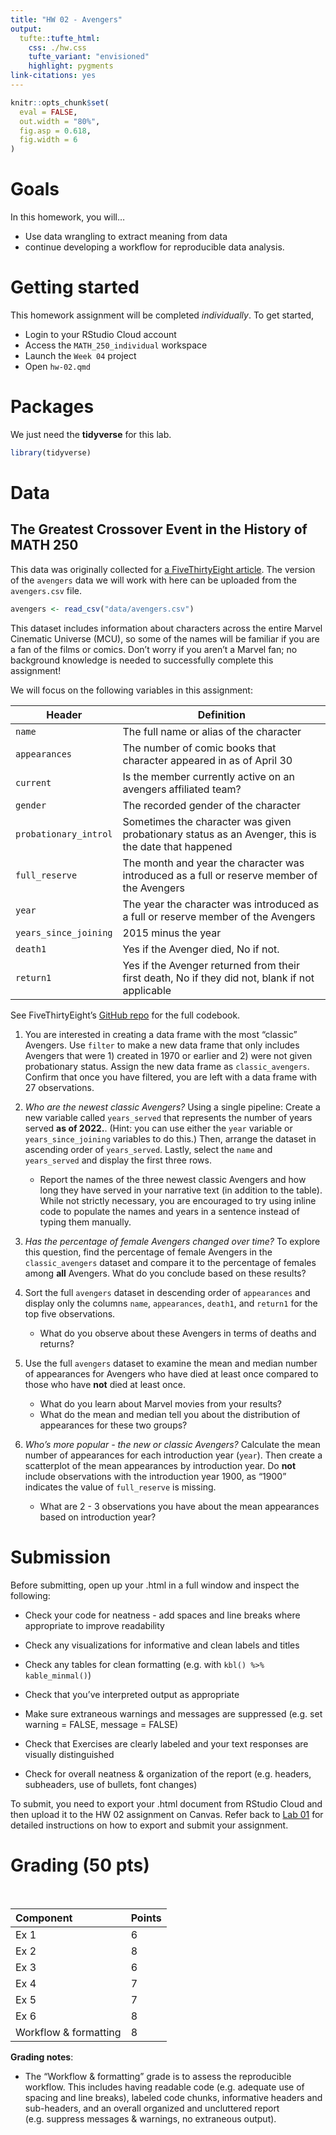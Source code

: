 ```yaml
---
title: "HW 02 - Avengers"
output: 
  tufte::tufte_html:
    css: ./hw.css
    tufte_variant: "envisioned"
    highlight: pygments
link-citations: yes
---
```


```r
knitr::opts_chunk$set(
  eval = FALSE,
  out.width = "80%",
  fig.asp = 0.618,
  fig.width = 6
)
```

# Goals

In this homework, you will...

- Use data wrangling to extract meaning from data
- continue developing a workflow for reproducible data analysis.

# Getting started

This homework assignment will be completed *individually*. To get started,

+ Login to your RStudio Cloud account
+ Access the `MATH_250_individual` workspace 
+ Launch the `Week 04` project
+ Open `hw-02.qmd`

# Packages 

We just need the **tidyverse** for this lab. 

```r
library(tidyverse)
```

# Data 

## The Greatest Crossover Event in the History of MATH 250

This data was originally collected for [a FiveThirtyEight article](https://fivethirtyeight.com/features/avengers-death-comics-age-of-ultron/).  The version of the `avengers` data we will work with here can be uploaded from the `avengers.csv` file. 

```r
avengers <- read_csv("data/avengers.csv")
```

This dataset includes information about characters across the entire Marvel Cinematic Universe (MCU), so some of the names will be familiar if you are a fan of the films or comics. Don't worry if you aren't a Marvel fan; no background knowledge is needed to successfully complete this assignment! 

We will focus on the following variables in this assignment: 
 
Header | Definition
---|---------
`name` | The full name or alias of the character
`appearances` | The number of comic books that character appeared in as of April 30 
`current` | Is the member currently active on an avengers affiliated team?
`gender` | The recorded gender of the character
`probationary_introl` | Sometimes the character was given probationary status as an Avenger, this is the date that happened
`full_reserve` | The month and year the character was introduced as a full or reserve member of the Avengers
`year` | The year the character was introduced as a full or reserve member of the Avengers
`years_since_joining` | 2015 minus the year
`death1` | Yes if the Avenger died, No if not. 
`return1` | Yes if the Avenger returned from their first death, No if  they did not, blank if not applicable

See FiveThirtyEight's [GitHub repo](https://github.com/fivethirtyeight/data/tree/master/avengers) for the full codebook.

1. You are interested in creating a data frame with the most "classic" Avengers. Use `filter` to make a new data frame that only includes Avengers that were 1) created in 1970 or earlier and 2) were not given probationary status. Assign the new data frame as `classic_avengers`. Confirm that once you have filtered, you are left with a data frame with 27 observations. 

2. *Who are the newest classic Avengers?* Using a single pipeline: Create a new variable called `years_served` that represents the number of years served **as of 2022.**. (Hint: you can use either the `year` variable or `years_since_joining` variables to do this.) Then, arrange the dataset in ascending order of `years_served`. Lastly, select the `name` and `years_served` and display the first three rows.
    - Report the names of the three newest classic Avengers and how long they have served in your narrative text (in addition to the table). While not strictly necessary, you are encouraged to try using inline code to populate the names and years in a sentence instead of typing them manually. 

3. *Has the percentage of female Avengers changed over time?* To explore this question, find the percentage of female Avengers in the `classic_avengers` dataset and compare it to the percentage of females among **all** Avengers.  What do you conclude based on these results? 

4. Sort the full `avengers` dataset in descending order of `appearances` and display only the columns `name`, `appearances`, `death1`, and `return1` for the top five observations.
    - What do you observe about these Avengers in terms of deaths and returns?

5. Use the full `avengers` dataset to examine the mean and median number of appearances for Avengers who have died at least once compared to those who have **not** died at least once. 
    - What do you learn about Marvel movies from your results? 
    - What do the mean and median tell you about the distribution of appearances for these two groups? 


6. *Who's more popular - the new or classic Avengers?* Calculate the mean number of appearances for each introduction year (`year`). Then create a scatterplot of the mean appearances by introduction year. Do **not** include observations with the introduction year 1900, as "1900" indicates the value of `full_reserve` is missing. 
    - What are 2 - 3 observations you have about the mean appearances based on introduction year? 

# Submission

Before submitting, open up your .html in a full window and inspect the following:

+ Check your code for neatness - add spaces and line breaks where appropriate to improve readability

+ Check any visualizations for informative and clean labels and titles

+ Check any tables for clean formatting (e.g. with `kbl() %>% kable_minmal()`)

+ Check that you've interpreted output as appropriate

+ Make sure extraneous warnings and messages are suppressed (e.g. set warning = FALSE, message = FALSE)

+ Check that Exercises are clearly labeled and your text responses are visually distinguished

+ Check for overall neatness & organization of the report (e.g. headers, subheaders, use of bullets, font changes)

To submit, you need to export your .html document from RStudio Cloud and then upload it to the HW 02 assignment on Canvas. Refer back to [Lab 01](https://kgfitzgerald.github.io/APU_MATH_250/labs/lab-01-hello-r.html) for detailed instructions on how to export and submit your assignment. 

# Grading (50 pts)

<br>

| Component | Points |
|:----------|:-------|
| Ex 1      | 6      |
| Ex 2      | 8    |
| Ex 3      | 6    |
| Ex 4      | 7     |
| Ex 5      | 7      |
| Ex 6      | 8      |
| Workflow & formatting   | 8      |

**Grading notes**:

-   The "Workflow & formatting" grade is to assess the reproducible workflow. This includes having readable code (e.g. adequate use of spacing and line breaks), labeled code chunks, informative headers and sub-headers, and an overall organized and uncluttered report (e.g. suppress messages & warnings, no extraneous output). 
